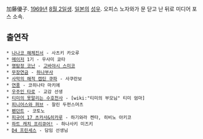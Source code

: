 加藤優子. [[1969년]] [[8월 2일]]생. [[일본]]의 [[성우]]. 오피스 노자와가 문 닫고 난 뒤로 미디어 포스 소속.

== 출연작 ==
 * [[나나코 해체진서]] - 사츠키 카오루
 * [[메이저]] 1기 - 우사미 쿄타
 * [[명탐정 코난]] - [[고바야시 스미코]]
 * [[무장연금]] - [[하나부사]]
 * [[사막의 해적 캡틴 쿠파]] - 사쿠란보
 * [[연풍]] - 코히나타 마키에
 * [[우주인 타로]] - 교감 선생
 * [[티미의 못말리는 수호천사]] - [wiki:"티미의 부모님" 티미 엄마]
 * [[피니어스와 퍼브]] - 찰린 두펀스머츠
 * [[펜던트]] - 코토노
 * [[피규어 17 츠카사&히카루]] - 하기와라 켄타, 히비노 아키코
 * [[하트 캐치 프리큐어!]] - 하나사키 미즈키
 * [[D4 프린세스]] - 담임 선생님
